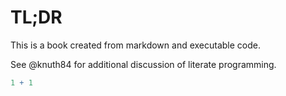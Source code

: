 # TL;DR

This is a book created from markdown and executable code.

See @knuth84 for additional discussion of literate programming.

```r
1 + 1
```
